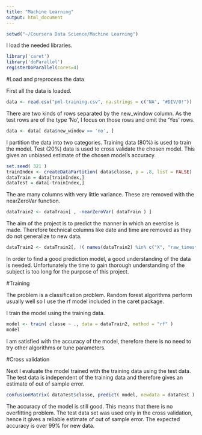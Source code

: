 ```yaml
---
title: "Machine Learning"
output: html_document
---
```



```r
setwd("~/Coursera Data Science/Machine Learning")
```


I load the needed libraries.
```r
library('caret')
library('doParallel')
registerDoParallel(cores=4)
```

#Load and preprocess the data

First all the data is loaded.
```r
data <- read.csv("pml-training.csv", na.strings = c("NA", "#DIV/0!"))
```

There are two kinds of rows separated by the new_window column. As the test rows 
are of the type 'No', I focus on those rows and omit the 'Yes' rows.
```r
data <- data[ data$new_window == 'no', ]
```


I partition the data into two categories. 
Training data (80%) is used to train the model. 
Test (20%) data is used to cross validate the chosen model. 
This gives an unbiased estimate of the chosen model's accuracy.
```r
set.seed( 321 )
trainIndex <- createDataPartition( data$classe, p = .8, list = FALSE)
dataTrain = data[trainIndex,]
dataTest = data[-trainIndex,]
```

The are many columns with very little variance. These are removed with 
the nearZeroVar function.
```r
dataTrain2 <- dataTrain[ , -nearZeroVar( dataTrain ) ]
```

The aim of the project is to predict the manner in which an exercise is made. 
Therefore technical columns like date and time are removed as they 
do not generalize to new data.
```r
dataTrain2 <- dataTrain2[, !( names(dataTrain2) %in% c("X", "raw_timestamp_part_1", "raw_timestamp_part_2", "cvtd_timestamp", "num_window" ) ) ]
```

In order to find a good prediction model, a good understanding of the data 
is needed. Unfortunately the time to gain thorough understanding of the 
subject is too long for the purpose of this project.


#Training

The problem is a classification problem. Random forest algorithms 
perform usually well so I use the rf model included in the caret 
package.

I train the model using the training data.
```r
model <- train( classe ~ ., data = dataTrain2, method = "rf" )
model
```

I am satisfied with the accuracy of the model, therefore there is 
no need to try other algorithms or tune parameters.


#Cross validation

Next I evaluate the model trained with the training data using the test data. 
The test data is independent of the training data and therefore gives an 
estimate of out of sample error.
```r
confusionMatrix( dataTest$classe, predict( model, newdata = dataTest ) )
```


The accuracy of the model is still good. This means that there 
is no  overfitting problem. The test data set was used only 
in the cross validation, hence it gives a reliable estimate 
of out of sample error. The expected accuracy is over 99% 
for new data.
